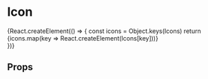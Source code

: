 
<Meta title="components|Icon" component={Icon} />

# Icon

<Preview>
  <Story name="icons">
    {React.createElement(() => {
      const icons = Object.keys(Icons)
      return <div>{icons.map(key => React.createElement(Icons[key]))}</div>
    })}
  </Story>
</Preview>

## Props

<Props of={Icon} />
